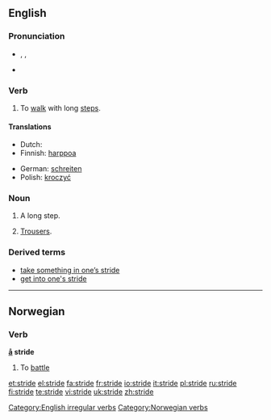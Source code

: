==English==

===Pronunciation===
* {{AHD|strīd}}, {{IPA|/straɪd/}}, {{SAMPA|/straId/}}
*{{audio|en-us-stride.ogg|Audio (US)}}


===Verb===
{{en-verb|strides|striding|strode|stridden}}

# {{intransitive}} To [[walk]] with long [[step]]s.

====Translations====
{{trans-top|walk with long steps}}
*Dutch: {{t|nl|schrijden}}
*Finnish: [[harppoa]]
{{trans-mid}}
*German: [[schreiten]]
*Polish: [[kroczyć]]
{{trans-bottom}}

[[Category:English irregular verbs]]

===Noun===
{{en-noun}}

# A long step.
# {{context|Australian|informal|in plural}} [[trousers|Trousers]].

===Derived terms===
*[[take something in one’s stride]]
*[[get into one's stride]]
----

==Norwegian==

===Verb===
'''[[å]] stride'''

# To [[battle]]

[[Category:Norwegian verbs]]

[[et:stride]]
[[el:stride]]
[[fa:stride]]
[[fr:stride]]
[[io:stride]]
[[it:stride]]
[[pl:stride]]
[[ru:stride]]
[[fi:stride]]
[[te:stride]]
[[vi:stride]]
[[uk:stride]]
[[zh:stride]]